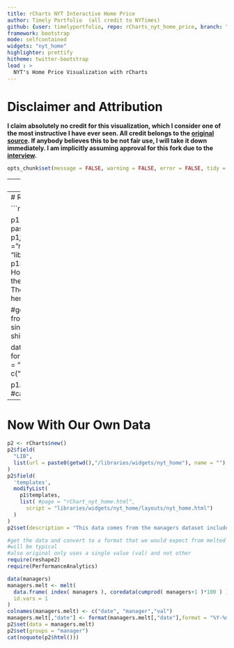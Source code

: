 ```yaml
---
title: rCharts NYT Interactive Home Price
author: Timely Portfolio  (all credit to NYTimes)
github: {user: timelyportfolio, repo: rCharts_nyt_home_price, branch: "gh-pages"}
framework: bootstrap
mode: selfcontained
widgets: "nyt_home"
highlighter: prettify
hitheme: twitter-bootstrap
lead : >
  NYT's Home Price Visualization with rCharts
---
```


# Disclaimer and Attribution

**I claim absolutely no credit for this visualization, which I consider one of the most instructive I have ever seen.  All credit belongs to the <a href = "http://www.nytimes.com/interactive/2011/05/31/business/economy/case-shiller-index.html" >original source</a>.  If anybody believes this to be not fair use, I will take it down immediately.  I am implicitly assuming approval for this fork due to the <a href = "http://datastori.es/data-stories-22-nyt-graphics-and-d3-with-mike-bostock-and-shan-carter/">interview</a>.** 

```r
opts_chunk$set(message = FALSE, warning = FALSE, error = FALSE, tidy = FALSE, cache = FALSE,results = 'asis' )
```

---
# Another Favorite from NYT
  


---
# Reusable Version in rCharts

```r
require(rCharts)

p1 <- rCharts$new()
p1$field(
  "LIB",
  list(url = paste0(getwd(),"/libraries/widgets/nyt_home"), name = "")
)
p1$field(
  'templates', 
  modifyList(
    p1$templates,
    list( #page = "rChart_nyt_home.html",
      script = "libraries/widgets/nyt_home/layouts/nyt_home.html")
  )
)
p1$set(description = "The Standard & Poor's Case-Shiller Home Price Index for 20 major metropolitan areas is one of the most closely watched gauges of the housing market. The figures for April were released June 25. Figures shown here are not seasonally adjusted or adjusted for inflation.")

#get the data and convert to a format that we would expect from melted xts
#will be typical
#also original only uses a single value (val) and not other 
data <- read.csv("data/case-shiller-tiered2.csv", stringsAsFactors = F)

data.melt <- data.frame(
  format(as.Date(paste(data[,3],data[,4],"01",sep="-"),format = "%Y-%m-%d")),
  data[,c(1,2,5)]
)
colnames(data.melt) <- c("date",colnames(data.melt)[-1])


p1$set(data = data.melt)
p1$set(groups = "citycode")
#cat(noquote(p1$html()))
```

---
# Now With Our Own Data

```r
p2 <- rCharts$new()
p2$field(
  "LIB",
  list(url = paste0(getwd(),"/libraries/widgets/nyt_home"), name = "")
)
p2$field(
  'templates', 
  modifyList(
    p1$templates,
    list( #page = "rChart_nyt_home.html",
      script = "libraries/widgets/nyt_home/layouts/nyt_home.html")
  )
)
p2$set(description = "This data comes from the managers dataset included in the R package PerformanceAnalytics.")

#get the data and convert to a format that we would expect from melted xts
#will be typical
#also original only uses a single value (val) and not other 
require(reshape2)
require(PerformanceAnalytics)

data(managers)
managers.melt <- melt(
  data.frame( index( managers ), coredata(cumprod( managers+1 )*100 ) ),
  id.vars = 1
)
colnames(managers.melt) <- c("date", "manager","val")
managers.melt[,"date"] <- format(managers.melt[,"date"],format = "%Y-%m-%d")
p2$set(data = managers.melt)
p2$set(groups = "manager")
cat(noquote(p2$html()))
```